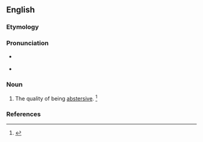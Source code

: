 ==English==

===Etymology===
{{suffix|abstersive|ness|lang=en}}

===Pronunciation===
* {{a|RP}} {{IPA|/əbˈstɝː(ɹ).sɪv.nəs/|lang=en}}
* {{a|US}} {{IPA|/æbˈstɝ.sɪv.nəs/|/əbˈstɝ.sɪv.nəs/|lang=en}}

===Noun===
{{en-noun|-}}

# The quality of being [[abstersive]]. {{defdate|First attested in the mid 17<sup>th</sup> century.}}<ref name=SOED>{{R:SOED5|page=10}}</ref>

===References===
<references/>